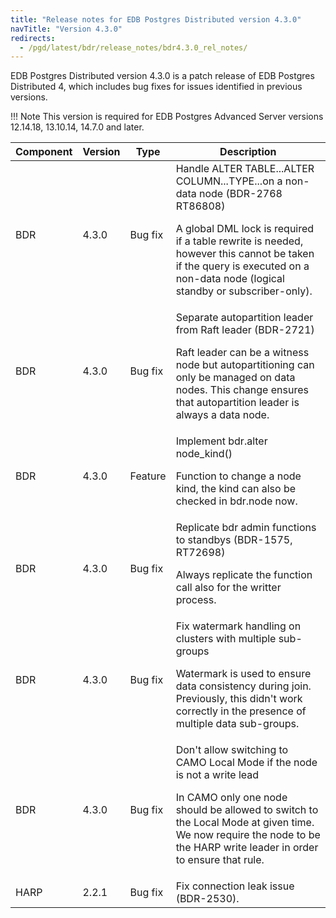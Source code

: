 ```yaml
---
title: "Release notes for EDB Postgres Distributed version 4.3.0"
navTitle: "Version 4.3.0"
redirects:
  - /pgd/latest/bdr/release_notes/bdr4.3.0_rel_notes/
---
```


EDB Postgres Distributed version 4.3.0 is a patch release of EDB Postgres Distributed 4, which includes bug fixes for issues identified in previous versions.

!!! Note
    This version is required for EDB Postgres Advanced Server versions 12.14.18, 13.10.14, 14.7.0 and later.

| Component | Version |  Type           |                                                   Description                                                           |
| --------- | ------- | --------------- | ------------------------------------------------------------------------------------------------------------------------|
| BDR       | 4.3.0   | Bug fix         | Handle ALTER TABLE...ALTER COLUMN...TYPE...on a non-data node (BDR-2768 RT86808) <p> A global DML lock is required if a table rewrite is needed, however this cannot be taken if the query is executed on a non-data node (logical standby or subscriber-only). </p> |
| BDR       | 4.3.0   | Bug fix         | Separate autopartition leader from Raft leader (BDR-2721) <p> Raft leader can be a witness node but autopartitioning can only be managed on data nodes. This change ensures that autopartition leader is always a data node. </p> |
| BDR       | 4.3.0   | Feature         | Implement bdr.alter node_kind() <p> Function to change a node kind, the kind can also be checked in bdr.node now. </p> |
| BDR       | 4.3.0   | Bug fix         | Replicate bdr admin functions to standbys (BDR-1575, RT72698) <p> Always replicate the function call also for the writter process. </p> |
| BDR       | 4.3.0   | Bug fix         | Fix watermark handling on clusters with multiple sub-groups <p> Watermark is used to ensure data consistency during join. Previously, this didn't work correctly in the presence of multiple data sub-groups. </p> |
| BDR       | 4.3.0   | Bug fix         | Don't allow switching to CAMO Local Mode if the node is not a write lead <p> In CAMO only one node should be allowed to switch to the Local Mode at given time. We now require the node to be the HARP write leader in order to ensure that rule. </p> |
| HARP      | 2.2.1   | Bug fix      | Fix connection leak issue (BDR-2530).

